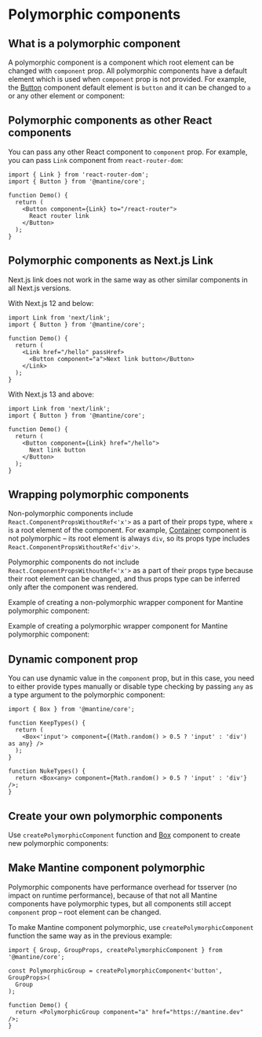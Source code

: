 

# Polymorphic components

## What is a polymorphic component

A polymorphic component is a component which root element can be changed with `component` prop.
All polymorphic components have a default element which is used when `component` prop is not provided.
For example, the [Button](/core/button) component default element is `button` and
it can be changed to `a` or any other element or component:

<Demo data={GuidesDemos.polymorphic} />

## Polymorphic components as other React components

You can pass any other React component to `component` prop.
For example, you can pass `Link` component from `react-router-dom`:

```tsx
import { Link } from 'react-router-dom';
import { Button } from '@mantine/core';

function Demo() {
  return (
    <Button component={Link} to="/react-router">
      React router link
    </Button>
  );
}
```

## Polymorphic components as Next.js Link

Next.js link does not work in the same way as other similar components in all Next.js versions.

With Next.js 12 and below:

```tsx
import Link from 'next/link';
import { Button } from '@mantine/core';

function Demo() {
  return (
    <Link href="/hello" passHref>
      <Button component="a">Next link button</Button>
    </Link>
  );
}
```

With Next.js 13 and above:

```tsx
import Link from 'next/link';
import { Button } from '@mantine/core';

function Demo() {
  return (
    <Button component={Link} href="/hello">
      Next link button
    </Button>
  );
}
```

## Wrapping polymorphic components

Non-polymorphic components include `React.ComponentPropsWithoutRef<'x'>` as a part of their props type,
where `x` is a root element of the component. For example, [Container](/core/container) component
is not polymorphic – its root element is always `div`, so its props type includes `React.ComponentPropsWithoutRef<'div'>`.

Polymorphic components do not include `React.ComponentPropsWithoutRef<'x'>` as a part of their props type
because their root element can be changed, and thus props type can be inferred only after the component was rendered.

Example of creating a non-polymorphic wrapper component for Mantine polymorphic component:

<Demo data={GuidesDemos.staticPolymorphic} />

Example of creating a polymorphic wrapper component for Mantine polymorphic component:

<Demo data={GuidesDemos.createPolymorphic} />

## Dynamic component prop

You can use dynamic value in the `component` prop, but in this case, you need to either provide types manually
or disable type checking by passing `any` as a type argument to the polymorphic component:

```tsx
import { Box } from '@mantine/core';

function KeepTypes() {
  return (
    <Box<'input'> component={(Math.random() > 0.5 ? 'input' : 'div') as any} />
  );
}

function NukeTypes() {
  return <Box<any> component={Math.random() > 0.5 ? 'input' : 'div'} />;
}
```

## Create your own polymorphic components

Use `createPolymorphicComponent` function and [Box](/core/box) component to create new polymorphic components:

<Demo data={GuidesDemos.newPolymorphic} />

## Make Mantine component polymorphic

Polymorphic components have performance overhead for tsserver (no impact on runtime performance),
because of that not all Mantine components have polymorphic types, but all components still
accept `component` prop – root element can be changed.

To make Mantine component polymorphic, use `createPolymorphicComponent` function the same way
as in the previous example:

```tsx
import { Group, GroupProps, createPolymorphicComponent } from '@mantine/core';

const PolymorphicGroup = createPolymorphicComponent<'button', GroupProps>(
  Group
);

function Demo() {
  return <PolymorphicGroup component="a" href="https://mantine.dev" />;
}
```
